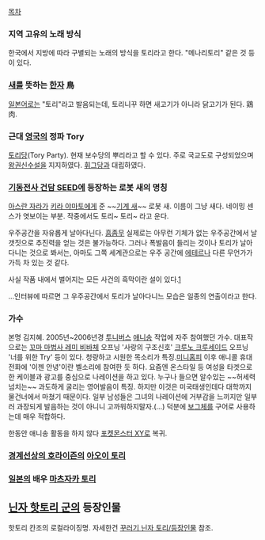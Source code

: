 [[목차]]


=== 지역 고유의 노래 방식 ===
한국에서 지방에 따라 구별되는 노래의 방식을 토리라고 한다. "메나리토리" 같은 것 등이 있다. 

=== [[새]]를 뜻하는 [[한자]] 鳥 ===
[[일본어]]로는 "토리"라고 발음되는데, 토리니꾸 하면 새고기가 아니라 닭고기가 된다. 鶏肉.

=== 근대 [[영국]]의 정파 Tory ===
[[토리당]](Tory Party). 현재 보수당의 뿌리라고 할 수 있다. 주로 국교도로 구성되었으며 [[왕권신수설]]을 지지하였다. [[휘그당]]과 대립하였다.

=== [[기동전사 건담 SEED]]에 등장하는 로봇 새의 명칭 ===
[[아스란 자라]]가 [[키라 야마토]]에게 준 ~~[[기계 새]]~~ 로봇 새.
이름이 그냥 새다. 네이밍 센스가 엿보이는 부분. 작중에서도 토리~ 토리~ 라고 운다.

우주공간을 자유롭게 날아다닌다. [[흠좀무]]
실제로는 아무런 기체가 없는 우주공간에서 날갯짓으로 추진력을 얻는 것은 불가능하다. 그러나 폭발음이 들리는 것이나 토리가 날아다니는 것으로 봐서는, 아마도 그쪽 세계관으로는 우주 공간에 [[에테르]]나 다른 무언가가 가득 차 있는 것 같다.

사실 작품 내에서 벌어지는 모든 사건의 흑막이란 설이 있다.[http://lgaim.egloos.com/1079634]

...인터뷰에 따르면 그 우주공간에서 토리가 날아다니느 모습은 일종의 연출이라고 한다.

=== 가수 ===
본명 김지혜. 2005년~2006년경 [[투니버스]] [[애니송]] 작업에 자주 참여했던 가수. 대표작으로는 [[오쟈마녀 도레미|꼬마 마법사 레미 비바체]] 오프닝 '사랑의 구조신호' [[크루노 크루세이드]] 오프닝 '너를 위한 Try' 등이 있다. 청량하고 시원한 목소리가 특징.[http://cyworld.com/torikim 미니홈피]
이후 애니콜 휴대전화에 '이젠 안녕'이란 벨소리에 참여한 듯 하다. 요즘엔 온스타일 등 여성을 타겟으로 한 케이블과 광고를 중심으로 나레이션을 하고 있다. 누구나 들으면 알수있는 ~~허세력 넘치는~~ 과도하게 굴리는 영어발음이 특징. 하지만 이것은 미국태생인데다 대학까지 물건너에서 마쳤기 때문이다. 일부 남성들은 그녀의 나레이션에 거부감을 느끼지만 일부러 과장되게 발음하는 것이 아니니 고까워하지말자.(...) 덕분에 [[보그체]]를 구어로 사용하는데 매우 적합하다.  

한동안 애니송 활동을 하지 않다 [[포켓몬스터 XY]]로 복귀.

=== [[경계선상의 호라이즌]]의 [[아오이 토리]] ===

=== [[일본]]의 배우 [[마츠자카 토리]] ===

== [[닌자 핫토리 군]]의 등장인물 ==
핫토리 칸조의 로컬라이징명. 자세한건 [[꾸러기 닌자 토리/등장인물]] 참조.

